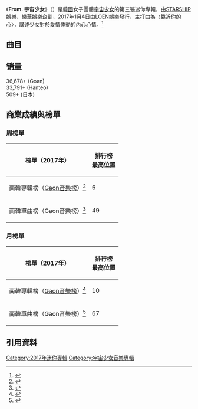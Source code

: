 {{Infobox Album
| Name           = From. 宇宙少女
| Type           = 迷你專輯
| Longtype       = 
| Artist         = [[宇宙少女|宇宙少女]]
| Cover          = WJSN - From.WJSN.jpg 
| Caption        = From. 宇宙少女数位音源封面
| Released       = {{Start date|2017|01|04}}
| Format         = [[CD|CD]]、[[數位音樂下載|數位音樂下載]]
| Recorded       = 2017年
| Language       = 韓語、中文
| Genre          = [[韓國流行音樂|韓國流行音樂]]、[[舞蹈流行音樂|舞蹈流行音樂]]<ref name="genie">{{cite web|title=From. 우주소녀 / 우주소녀|url=http://www.genie.co.kr/detail/albumInfo?axnm=80910372|publisher=genie|accessdate=2017-06-16|language=ko|date=2017-01-04|archive-date=2017-01-08|archive-url=https://web.archive.org/web/20170108010817/http://www.genie.co.kr/detail/albumInfo?axnm=80910372|dead-url=no}}</ref>
| Length         = 21:01
| Label          = [[STARSHIP娛樂|STARSHIP娛樂]]、[[樂華娛樂|樂華娛樂]]、[[LOEN娛樂|LOEN娛樂]]
| Producer       = 榮光的面孔、羊羹、真理、Long Candy、Seion、Rovin、Bronze、BrotherSu、徐志音
| Last album     = [[THE_SECRET|THE SECRET]]<br />（2016年）
| This album     = '''From. 宇宙少女'''<br />（2017年）
| Next album     = [[Happy_Moment|Happy Moment]]<br />（2017年）
| Misc           =
{{External music video|type=ep|{{YouTube|GiT8zS8uIpg|靠近你的心I Wish}}}}
}}

《'''From. 宇宙少女'''》（{{lang-ko|'''From. 우주소녀'''}}）是[[韓國|韓國]]女子團體[[宇宙少女|宇宙少女]]的第三張迷你專輯，由[[STARSHIP娛樂|STARSHIP娛樂]]、[[樂華娛樂|樂華娛樂]]企劃，2017年1月4日由[[LOEN娛樂|LOEN娛樂]]發行，主打曲為〈靠近你的心〉，講述少女對於愛情悸動的內心心情。<ref name=xiame>{{cite web|title=From. 우주소녀|url=http://www.xiami.com/album/nndAKZ66bfc?spm=a1z1s.6659509.6856557.7.SgRfxc|website=蝦米音樂|accessdate=2017-06-16|date=2017-01-04|archive-date=2019-10-16|archive-url=https://web.archive.org/web/20191016192235/https://passport.xiami.com/?redirectURL=https%3A%2F%2Fwww.xiami.com%2Falbum%2FnndAKZ66bfc%3Fspm%3Da1z1s.6659509.6856557.7.SgRfxc|dead-url=no}}</ref>

== 曲目 ==
{{tracklist
| collapsed       = 
| headline        = 《From. 宇宙少女》－{{nobold|全部版本{{r|genie|xiame}}}}<ref>{{cite web|title=From. 우주소녀 From. WJSN - EP by WJSN on Apple Music|url=https://itunes.apple.com/tw/album/from-%EC%9A%B0%EC%A3%BC%EC%86%8C%EB%85%80-from-wjsn-ep/id1191680412|website=iTunes|accessdate=2017-06-16|date=2016-01-04|archive-date=2019-02-16|archive-url=https://web.archive.org/web/20190216040044/https://itunes.apple.com/tw/album/from-%EC%9A%B0%EC%A3%BC%EC%86%8C%EB%85%80-from-wjsn-ep/id1191680412|dead-url=no}}</ref>
| extra_column    = 編曲
| total_length    =

| title1           = 靠近你的心
| note1            = 너에게 닿기를；''I Wish''
| music1           = 榮光的面孔（영광의얼굴들）<br>{{tsl|en|Jam Factory||徐志音}}（서지음）<br>真理（진리）<br>Long Candy
| lyrics1          = 榮光的面孔<br>羊羹（양갱）<br>真理<br>Long Candy<br>[[EXY|EXY]]
| extra1           = 榮光的面孔<br>羊羹
| length1          = 3:38

| title2           = Baby Come To Me
| music2           = Seion<br>Long Candy
| lyrics2          = Seion<br>Long Candy<br>EXY
| extra2           = Tenzo & Tasco
| length2          = 3:07

| title3           = 給我吧
| note3            = 주세요；''Say Yes''
| music3           = 羊羹<br>金秀正（김수정）
| lyrics3          = 羊羹
| extra3           = 羊羹
| length3          = 3:36

| title4           = 最愛
| note4            = 최애；''Perfect!''
| music4           = Robin
| lyrics4          = Robin<br>Bronze
| extra4           = Robin<br>Bronze
| length4          = 3:34

| title5           = 到這來
| note5            = 이리와；''Hug U''
| music5           = BrotherSu<br>EXY
| lyrics5          = BrotherSu
| extra5           = BrotherSu
| length5          = 3:28

| title6           = 靠近你的心
| note6            = 中文版
| length6          = 3:38
}}

== 销量 ==
36,678+ (Goan)<br>
33,791+ (Hanteo)<br>
509+ (日本)

== 商業成績與榜單 ==
{{col-begin}}
{{col-2}}

=== 周榜單 ===
{|class="wikitable" style="text-align:center"
!榜單（2017年）|| 排行榜<br>最高位置
|-
| 南韓專輯榜（[[Gaon音樂榜|Gaon音樂榜]]）<ref>{{cite web|title=2017년 1주차 Album Chart|url=http://www.gaonchart.co.kr/main/section/chart/album.gaon?serviceGbn=ALBUM&termGbn=week&hitYear=2017&targetTime=1&nationGbn=T|publisher=gaon chart|accessdate=2017-06-16|language=ko|archive-date=2018-05-17|archive-url=https://web.archive.org/web/20180517152658/http://www.gaonchart.co.kr/main/section/chart/album.gaon?serviceGbn=ALBUM&termGbn=week&hitYear=2017&targetTime=1&nationGbn=T|dead-url=no}}</ref> || 6
|-
| 南韓單曲榜（Gaon音樂榜）<ref>{{cite web|title=2017년 1주차 Digital Chart|url=http://www.gaonchart.co.kr/main/section/chart/online.gaon?serviceGbn=ALL&termGbn=week&hitYear=2017&targetTime=1&nationGbn=T|publisher=gaon chart|accessdate=2017-06-16|language=ko|archive-date=2017-07-28|archive-url=https://web.archive.org/web/20170728034037/http://gaonchart.co.kr/main/section/chart/online.gaon?nationGbn=T&serviceGbn=ALL&targetTime=1&hitYear=2017&termGbn=week|dead-url=no}}</ref> || 49
|}
{{col-2}}

=== 月榜單 ===
{|class="wikitable" style="text-align:center"
!榜單（2017年）|| 排行榜<br>最高位置
|-
| 南韓專輯榜（[[Gaon音樂榜|Gaon音樂榜]]）<ref>{{cite web|title=2017년 1월 Album Chart|url=http://www.gaonchart.co.kr/main/section/chart/album.gaon?serviceGbn=ALBUM&termGbn=month&hitYear=2017&targetTime=1&nationGbn=T|publisher=gaon chart|accessdate=2017-06-16|language=ko|archive-date=2018-01-23|archive-url=https://web.archive.org/web/20180123190733/http://gaonchart.co.kr/main/section/chart/album.gaon?serviceGbn=ALBUM&termGbn=month&hitYear=2017&targetTime=1&nationGbn=T|dead-url=no}}</ref> || 10
|-
| 南韓單曲榜（Gaon音樂榜）<ref>{{cite web|title=2017년 1월 Digital Chart|url=http://www.gaonchart.co.kr/main/section/chart/online.gaon?serviceGbn=ALL&termGbn=month&hitYear=2017&targetTime=1&nationGbn=T|publisher=gaon chart|accessdate=2017-06-16|language=ko|archive-date=2019-02-16|archive-url=https://web.archive.org/web/20190216040044/http://www.gaonchart.co.kr/main/section/chart/online.gaon?serviceGbn=ALL&termGbn=month&hitYear=2017&targetTime=1&nationGbn=T|dead-url=no}}</ref> || 67
|}
{{col-end}}

== 引用資料 ==
{{reflist}}

{{宇宙少女}}

[[Category:2017年迷你專輯|Category:2017年迷你專輯]]
[[Category:宇宙少女音樂專輯|Category:宇宙少女音樂專輯]]